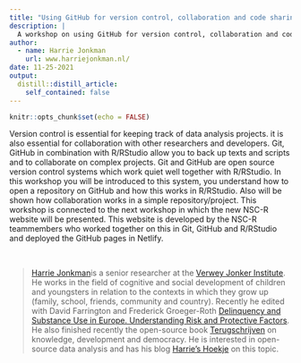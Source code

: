 ```yaml
---
title: "Using GitHub for version control, collaboration and code sharing."
description: |
  A workshop on using GitHub for version control, collaboration and code sharing.
author: 
  - name: Harrie Jonkman
    url: www.harriejonkman.nl/
date: 11-25-2021
output:
  distill::distill_article:
    self_contained: false
---
```



```r
knitr::opts_chunk$set(echo = FALSE)
```

Version control is essential for keeping track of data analysis projects. it is also essential for collaboration with other researchers and developers. Git, GitHub in combination with R/RStudio allow you to back up texts and scripts and to collaborate on complex projects. Git and GitHub are open source version control systems which work quiet well together with R/RStudio. In this workshop you will be introduced to this system, you understand how to open a repository on GitHub and how this works in R/RStudio. Also will be shown how collaboration works in a simple repository/project. This workshop is connected to the next workshop in which the new NSC-R website will be presented. This website is developed by the NSC-R teammembers who worked together on this in Git, GitHub and R/RStudio and deployed the GitHub pages in Netlify.  

<br>

> [Harrie Jonkman](https://www.harriejonkman.nl)is a senior researcher at the [Verwey Jonker Institute](https://www.verwey-jonker.nl/). He works in the field of cognitive and social development of children and youngsters in relation to the contexts in which they grow up (family, school, friends, community and country). Recently he edited with David Farrington and Frederick Groeger-Roth [Delinquency and Substance Use in Europe. Understanding Risk and Protective Factors](https://link.springer.com/book/10.1007/978-3-030-58442-9). He also finished recently the open-source book [Terugschrijven](http://www.harriejonkman.nl/wp-content/uploads/2021/05/Terugschrijven_def.pdf) on knowledge, development and democracy. He is interested in open-source data analysis and has his blog [Harrie's Hoekje](http://www.harriejonkman.nl/HarriesHoekje/) on this topic.



